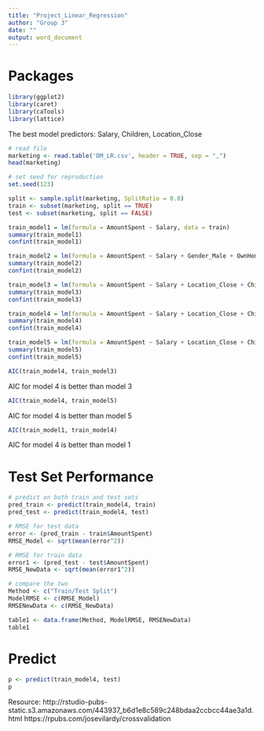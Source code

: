 ---
title: "Project_Linear_Regression"
author: "Group 3"
date: ""
output: word_document
---

# Packages
```{r, message = FALSE, warning=FALSE}
library(ggplot2)
library(caret)
library(caTools)
library(lattice)
```


The best model predictors: 
Salary, Children, Location_Close

```{r}
# read file
marketing <- read.table('DM_LR.csv', header = TRUE, sep = ",")
head(marketing)
```

```{r}
# set seed for reproduction
set.seed(123)

split <- sample.split(marketing, SplitRatio = 0.8)
train <- subset(marketing, split == TRUE)
test <- subset(marketing, split == FALSE)
```

```{r}
train_model1 = lm(formula = AmountSpent ~ Salary, data = train)
summary(train_model1)
confint(train_model1)
```
```{r}
train_model2 = lm(formula = AmountSpent ~ Salary + Gender_Male + OwnHome_Own + Married_Married + Location_Close + Age_Middle + Children + Age_Old, data = train)
summary(train_model2)
confint(train_model2)
```

```{r}
train_model3 = lm(formula = AmountSpent ~ Salary + Location_Close + Children + OwnHome_Own, data = train)
summary(train_model3)
confint(train_model3)
```

```{r}
train_model4 = lm(formula = AmountSpent ~ Salary + Location_Close + Children, data = train)
summary(train_model4)
confint(train_model4)
```




```{r}
train_model5 = lm(formula = AmountSpent ~ Salary + Location_Close + Children + OwnHome_Own + Age_Old, data = train)
summary(train_model5)
confint(train_model5)
```


```{r}
AIC(train_model4, train_model3)
```
AIC for model 4 is better than model 3


```{r}
AIC(train_model4, train_model5)
```
AIC for model 4 is better than model 5


```{r}
AIC(train_model1, train_model4)
```
AIC for model 4 is better than model 1

# Test Set Performance

```{r}
# predict on both train and test sets
pred_train <- predict(train_model4, train)
pred_test <- predict(train_model4, test)

# RMSE for test data
error <- (pred_train - train$AmountSpent)
RMSE_Model <- sqrt(mean(error^2))

# RMSE for train data
error1 <- (pred_test - test$AmountSpent)
RMSE_NewData <- sqrt(mean(error1^2))

# compare the two
Method <- c("Train/Test Split")
ModelRMSE <- c(RMSE_Model)
RMSENewData <- c(RMSE_NewData)

table1 <- data.frame(Method, ModelRMSE, RMSENewData)
table1

```

# Predict
```{r}
p <- predict(train_model4, test)
p
```

Resource: http://rstudio-pubs-static.s3.amazonaws.com/443937_b6d1e8c589c248bdaa2ccbcc44ae3a1d.html
https://rpubs.com/josevilardy/crossvalidation

